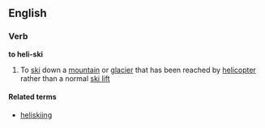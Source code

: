 ==English==

===Verb===
'''to heli-ski'''

# To [[ski]] down a [[mountain]] or [[glacier]] that has been reached by [[helicopter]] rather than a normal [[ski lift]]

====Related terms====
*[[heliskiing]]